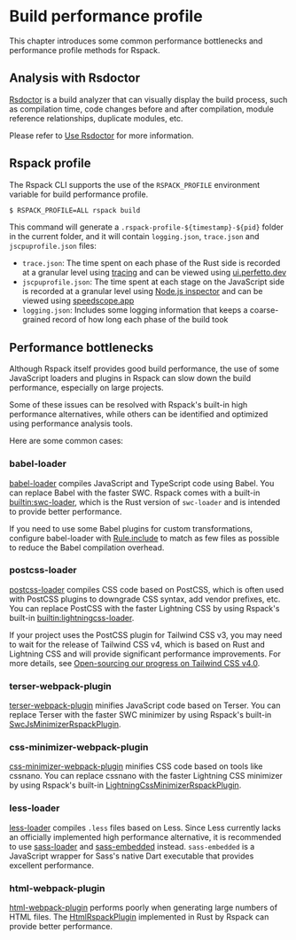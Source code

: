 # Build performance profile

This chapter introduces some common performance bottlenecks and performance profile methods for Rspack.

## Analysis with Rsdoctor

[Rsdoctor](https://rsdoctor.dev/) is a build analyzer that can visually display the build process, such as compilation time, code changes before and after compilation, module reference relationships, duplicate modules, etc.

Please refer to [Use Rsdoctor](/guide/optimization/use-rsdoctor) for more information.

## Rspack profile

The Rspack CLI supports the use of the `RSPACK_PROFILE` environment variable for build performance profile.

```sh
$ RSPACK_PROFILE=ALL rspack build
```

This command will generate a `.rspack-profile-${timestamp}-${pid}` folder in the current folder, and it will contain `logging.json`, `trace.json` and `jscpuprofile.json` files:

- `trace.json`: The time spent on each phase of the Rust side is recorded at a granular level using [tracing](https://github.com/tokio-rs/tracing) and can be viewed using [ui.perfetto.dev](https://ui.perfetto.dev/)
- `jscpuprofile.json`: The time spent at each stage on the JavaScript side is recorded at a granular level using [Node.js inspector](https://nodejs.org/dist/latest-v18.x/docs/api/inspector.html) and can be viewed using [speedscope.app](https://www.speedscope.app/)
- `logging.json`: Includes some logging information that keeps a coarse-grained record of how long each phase of the build took

## Performance bottlenecks

Although Rspack itself provides good build performance, the use of some JavaScript loaders and plugins in Rspack can slow down the build performance, especially on large projects.

Some of these issues can be resolved with Rspack's built-in high performance alternatives, while others can be identified and optimized using performance analysis tools.

Here are some common cases:

### babel-loader

[babel-loader](https://github.com/babel/babel-loader) compiles JavaScript and TypeScript code using Babel. You can replace Babel with the faster SWC. Rspack comes with a built-in [builtin:swc-loader](/guide/features/builtin-swc-loader), which is the Rust version of `swc-loader` and is intended to provide better performance.

If you need to use some Babel plugins for custom transformations, configure babel-loader with [Rule.include](/config/module#ruleinclude) to match as few files as possible to reduce the Babel compilation overhead.

### postcss-loader

[postcss-loader](https://github.com/postcss/postcss-loader) compiles CSS code based on PostCSS, which is often used with PostCSS plugins to downgrade CSS syntax, add vendor prefixes, etc. You can replace PostCSS with the faster Lightning CSS by using Rspack's built-in [builtin:lightningcss-loader](/guide/features/builtin-lightningcss-loader).

If your project uses the PostCSS plugin for Tailwind CSS v3, you may need to wait for the release of Tailwind CSS v4, which is based on Rust and Lightning CSS and will provide significant performance improvements. For more details, see [Open-sourcing our progress on Tailwind CSS v4.0](https://tailwindcss.com/blog/tailwindcss-v4-alpha).

### terser-webpack-plugin

[terser-webpack-plugin](https://github.com/webpack-contrib/terser-webpack-plugin) minifies JavaScript code based on Terser. You can replace Terser with the faster SWC minimizer by using Rspack's built-in [SwcJsMinimizerRspackPlugin](/plugins/rspack/swc-js-minimizer-rspack-plugin).

### css-minimizer-webpack-plugin

[css-minimizer-webpack-plugin](https://github.com/webpack-contrib/css-minimizer-webpack-plugin) minifies CSS code based on tools like cssnano. You can replace cssnano with the faster Lightning CSS minimizer by using Rspack's built-in [LightningCssMinimizerRspackPlugin](/plugins/rspack/lightning-css-minimizer-rspack-plugin).

### less-loader

[less-loader](https://github.com/webpack-contrib/less-loader) compiles `.less` files based on Less. Since Less currently lacks an officially implemented high performance alternative, it is recommended to use [sass-loader](https://github.com/webpack-contrib/sass-loader) and [sass-embedded](https://www.npmjs.com/package/sass-embedded) instead. `sass-embedded` is a JavaScript wrapper for Sass's native Dart executable that provides excellent performance.

### html-webpack-plugin

[html-webpack-plugin](https://github.com/jantimon/html-webpack-plugin) performs poorly when generating large numbers of HTML files. The [HtmlRspackPlugin](/plugins/rspack/html-rspack-plugin) implemented in Rust by Rspack can provide better performance.
